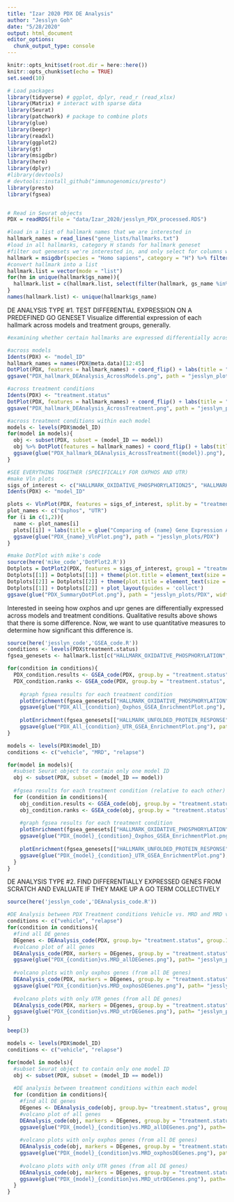 ```yaml
---
title: "Izar 2020 PDX DE Analysis"
author: "Jesslyn Goh"
date: "5/28/2020"
output: html_document
editor_options: 
  chunk_output_type: console
---
```


```r
knitr::opts_knit$set(root.dir = here::here())
knitr::opts_chunk$set(echo = TRUE)
set.seed(10)
```

```r
# Load packages
library(tidyverse) # ggplot, dplyr, read_r (read_xlsx)
library(Matrix) # interact with sparse data
library(Seurat)
library(patchwork) # package to combine plots
library(glue)
library(beepr)
library(readxl)
library(ggplot2)
library(gt)
library(msigdbr)
library(here)
library(dplyr)
#library(devtools)
# devtools::install_github("immunogenomics/presto")
library(presto)
library(fgsea)


# Read in Seurat objects
PDX = readRDS(file = "data/Izar_2020/jesslyn_PDX_processed.RDS")

#load in a list of hallmark names that we are interested in 
hallmark_names = read_lines("gene_lists/hallmarks.txt")
#load in all hallmarks, category H stands for hallmark geneset 
#filter out genesets we're interested in, and only select for columns with the geneset name and gene symbols
hallmark = msigdbr(species = "Homo sapiens", category = "H") %>% filter(gs_name %in% hallmark_names) %>% select(gs_name, gene_symbol) 
#convert hallmark into a list
hallmark.list = vector(mode = "list")
for(hm in unique(hallmark$gs_name)){
  hallmark.list = c(hallmark.list, select(filter(hallmark, gs_name %in% hm),gene_symbol) %>% as.list())
}
names(hallmark.list) <- unique(hallmark$gs_name)
```

DE ANALYSIS TYPE #1. TEST DIFFERENTIAL EXPRESSION ON A PREDEFINED GO GENESET
Visualize differential expression of each hallmark across models and treatment groups, generally. 
```r
#examining whether certain hallmarks are expressed differentially across models and treatment groups

#across models
Idents(PDX) <- "model_ID"
hallmark_names = names(PDX@meta.data)[12:45]
DotPlot(PDX, features = hallmark_names) + coord_flip() + labs(title = "DE Expression of Hallmark Signatures across Models", y = "Model ID", x = "Hallmarks") + theme(plot.title = element_text(hjust = 0.5)) 
ggsave("PDX_hallmark_DEAnalysis_AcrossModels.png", path = "jesslyn_plots/PDX", width = 10, height = 10)

#across treatment conditions
Idents(PDX) <- "treatment.status"
DotPlot(PDX, features = hallmark_names) + coord_flip() + labs(title = "DE Expression of Hallmark Signatures across Treatment Statuses", y = "Treatment Status", x = "Hallmarks") + theme(plot.title = element_text(hjust = 0.5))
ggsave("PDX_hallmark_DEAnalysis_AcrossTreatment.png", path = "jesslyn_plots/PDX", width = 10, height = 10)

#across treatment conditions within each model
models <- levels(PDX$model_ID)
for(model in models){
  obj <- subset(PDX, subset = (model_ID == model))
  obj %>% DotPlot(features = hallmark_names) + coord_flip() + labs(title = glue("DE Expression of Hallmark Signatures across Treatment Statuses for {model} Mouse Model"), y - "Treatment Status", x = "Hallmarks") + theme(plot.title = element_text(hjust = 0.5))
  ggsave(glue("PDX_hallmark_DEAnalysis_AcrossTreatment({model}).png"), path = "jesslyn_plots/PDX", width = 10, height = 10)
}

#SEE EVERYTHING TOGETHER (SPECIFICALLY FOR OXPHOS AND UTR)
#make Vln plots
sigs_of_interest <- c("HALLMARK_OXIDATIVE_PHOSPHORYLATION25", "HALLMARK_UNFOLDED_PROTEIN_RESPONSE33")
Idents(PDX) <- "model_ID"

plots <- VlnPlot(PDX, features = sigs_of_interest, split.by = "treatment.status", combine = F)
plot_names <- c("Oxphos", "UTR")
for (i in c(1,2)){
  name <- plot_names[i]
  plots[[i]] + labs(title = glue("Comparing of {name} Gene Expression Across Treatment Conditions witin Each Model"), x = "Model", fill = "Treatment Status") + theme(plot.title = element_text(size = 6))
  ggsave(glue("PDX_{name}_VlnPlot.png"), path = "jesslyn_plots/PDX")
}

#make DotPlot with mike's code
source(here('mike_code','DotPlot2.R'))
Dotplots = DotPlot2(PDX, features = sigs_of_interest, group1 = "treatment.status", group2 = "model_ID")
Dotplots[[1]] = Dotplots[[1]] + theme(plot.title = element_text(size = 10))
Dotplots[[2]] = Dotplots[[2]] + theme(plot.title = element_text(size = 10))
Dotplots[[1]] + Dotplots[[2]] + plot_layout(guides = 'collect')
ggsave(glue("PDX_SummaryDotPlot.png"), path = "jesslyn_plots/PDX", width = 10, height = 6)
```

Interested in seeing how oxphos and upr genes are differentially expressed across models and treatment conditions. Qualitative results above shows that there is some difference. Now, we want to use quantitative measures to determine how significant this difference is. 
```r
source(here('jesslyn_code','GSEA_code.R'))
conditions <- levels(PDX$treatment.status)
fgsea_genesets <- hallmark.list[c("HALLMARK_OXIDATIVE_PHOSPHORYLATION", "HALLMARK_UNFOLDED_PROTEIN_RESPONSE")]

for(condition in conditions){
  PDX_condition.results <- GSEA_code(PDX, group.by = "treatment.status", fgsea_genesets, condition) #calculate enrichment score for each gene set you're interested in 
  PDX_condition.ranks <- GSEA_code(PDX, group.by = "treatment.status", fgsea_genesets, condition, ranks = TRUE)
    
    #graph fgsea results for each treatment condition 
    plotEnrichment(fgsea_genesets[["HALLMARK_OXIDATIVE_PHOSPHORYLATION"]], PDX_condition.ranks) + labs(title = glue("Oxidative Phosphorylation GSEA Results For PDX {condition}"))
    ggsave(glue("PDX_All_{condition}_Oxphos_GSEA_EnrichmentPlot.png"), path = "jesslyn_plots/PDX")
    
    plotEnrichment(fgsea_genesets[["HALLMARK_UNFOLDED_PROTEIN_RESPONSE"]], PDX_condition.ranks) + labs(title = glue("Unfolded Protein Response GSEA Results For PDX {condition}"))
    ggsave(glue("PDX_All_{condition}_UTR_GSEA_EnrichmentPlot.png"), path = "jesslyn_plots/PDX")
}

```

```r
models <- levels(PDX$model_ID)
conditions <- c("vehicle", "MRD", "relapse")

for(model in models){
  #subset Seurat object to contain only one model ID
  obj <- subset(PDX, subset = (model_ID == model))
  
  #fgsea results for each treatment condition (relative to each other) within each model 
  for (condition in conditions){
    obj_condition.results <- GSEA_code(obj, group.by = "treatment.status", fgsea_genesets, condition)
    obj_condition.ranks <- GSEA_code(obj, group.by = "treatment.status", fgsea_genesets, condition, ranks = TRUE)
    
    #graph fgsea results for each treatment condition 
    plotEnrichment(fgsea_genesets[["HALLMARK_OXIDATIVE_PHOSPHORYLATION"]], obj_condition.ranks) + labs(title = glue("Oxidative Phosphorylation GSEA Results For {model} {condition}")) + theme(plot.title = element_text(size = 10))
    ggsave(glue("PDX_{model}_{condition}_Oxphos_GSEA_EnrichmentPlot.png"), path = "jesslyn_plots/PDX")
    
    plotEnrichment(fgsea_genesets[["HALLMARK_UNFOLDED_PROTEIN_RESPONSE"]], obj_condition.ranks) + labs(title = glue("Unfolded Protein Response GSEA Results For {model} {condition}")) + theme(plot.title = element_text(size = 10))
    ggsave(glue("PDX_{model}_{condition}_UTR_GSEA_EnrichmentPlot.png"), path = "jesslyn_plots/PDX")
  }
}
```

DE ANALYSIS TYPE #2. FIND DIFFERENTIALLY EXPRESSED GENES FROM SCRATCH AND EVALUATE IF THEY MAKE UP A GO TERM COLLECTIVELY

```r
source(here('jesslyn_code','DEAnalysis_code.R'))

#DE Analysis between PDX Treatment conditions Vehicle vs. MRD and MRD vs. Relapse
conditions <- c("vehicle", "relapse")
for(condition in conditions){
  #find all DE genes
  DEgenes <- DEAnalysis_code(PDX, group.by= "treatment.status", group.1 = condition, group.2 = "MRD")
  #volcano plot of all genes
  DEAnalysis_code(PDX, markers = DEgenes, group.by = "treatment.status", group.1 = condition, group.2 = "MRD", graph = TRUE)
  ggsave(glue("PDX_{condition}vs.MRD_allDEGenes.png"), path= "jesslyn_plots/PDX", width = 15)
  
  #volcano plots with only oxphos genes (from all DE genes)
  DEAnalysis_code(PDX, markers = DEgenes, group.by = "treatment.status", group.1 = condition, group.2 = "MRD", oxphosGenes = hallmark.list$HALLMARK_OXIDATIVE_PHOSPHORYLATION)
  ggsave(glue("PDX_{condition}vs.MRD_oxphosDEGenes.png"), path= "jesslyn_plots/PDX", width = 15)
  
  #volcano plots with only UTR genes (from all DE genes)
  DEAnalysis_code(PDX, markers = DEgenes, group.by = "treatment.status", group.1 = condition, group.2 = "MRD", utrGenes = hallmark.list$HALLMARK_UNFOLDED_PROTEIN_RESPONSE)
  ggsave(glue("PDX_{condition}vs.MRD_utrDEGenes.png"), path= "jesslyn_plots/PDX", width = 15)
}

beep(3)
```

```r

models <- levels(PDX$model_ID)
conditions <- c("vehicle", "relapse")

for(model in models){
  #subset Seurat object to contain only one model ID
  obj <- subset(PDX, subset = (model_ID == model))
  
  #DE analysis between treatment conditions within each model 
  for (condition in conditions){
    #find all DE genes
    DEgenes <- DEAnalysis_code(obj, group.by= "treatment.status", group.1 = condition, group.2 = "MRD")
    #volcano plot of all genes
    DEAnalysis_code(obj, markers = DEgenes, group.by = "treatment.status", group.1 = condition, group.2 = "MRD", graph = TRUE)
    ggsave(glue("PDX_{model}_{condition}vs.MRD_allDEGenes.png"), path= "jesslyn_plots/PDX", width = 15)
  
    #volcano plots with only oxphos genes (from all DE genes)
    DEAnalysis_code(obj, markers = DEgenes, group.by = "treatment.status", group.1 = condition, group.2 = "MRD", oxphosGenes = hallmark.list$HALLMARK_OXIDATIVE_PHOSPHORYLATION)
    ggsave(glue("PDX_{model}_{condition}vs.MRD_oxphosDEGenes.png"), path= "jesslyn_plots/PDX", width = 15)
  
    #volcano plots with only UTR genes (from all DE genes)
    DEAnalysis_code(obj, markers = DEgenes, group.by = "treatment.status", group.1 = condition, group.2 = "MRD", utrGenes = hallmark.list$HALLMARK_UNFOLDED_PROTEIN_RESPONSE)
    ggsave(glue("PDX_{model}_{condition}vs.MRD_utrDEGenes.png"), path= "jesslyn_plots/PDX", width = 15)
  }
}

```